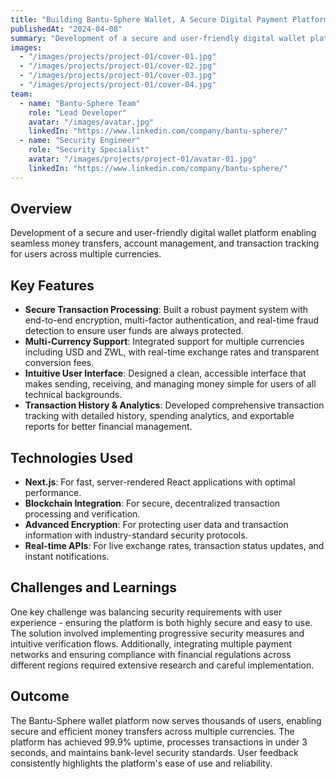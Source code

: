 ---
title: "Building Bantu-Sphere Wallet, A Secure Digital Payment Platform"
publishedAt: "2024-04-08"
summary: "Development of a secure and user-friendly digital wallet platform enabling seamless money transfers, account management, and transaction tracking."
images:
  - "/images/projects/project-01/cover-01.jpg"
  - "/images/projects/project-01/cover-02.jpg"
  - "/images/projects/project-01/cover-03.jpg"
  - "/images/projects/project-01/cover-04.jpg"
team:
  - name: "Bantu-Sphere Team"
    role: "Lead Developer"
    avatar: "/images/avatar.jpg"
    linkedIn: "https://www.linkedin.com/company/bantu-sphere/"
  - name: "Security Engineer"
    role: "Security Specialist"
    avatar: "/images/projects/project-01/avatar-01.jpg"
    linkedIn: "https://www.linkedin.com/company/bantu-sphere/"
---

## Overview

Development of a secure and user-friendly digital wallet platform enabling seamless money transfers, account management, and transaction tracking for users across multiple currencies.

## Key Features

- **Secure Transaction Processing**: Built a robust payment system with end-to-end encryption, multi-factor authentication, and real-time fraud detection to ensure user funds are always protected.
- **Multi-Currency Support**: Integrated support for multiple currencies including USD and ZWL, with real-time exchange rates and transparent conversion fees.
- **Intuitive User Interface**: Designed a clean, accessible interface that makes sending, receiving, and managing money simple for users of all technical backgrounds.
- **Transaction History & Analytics**: Developed comprehensive transaction tracking with detailed history, spending analytics, and exportable reports for better financial management.

## Technologies Used

- **Next.js**: For fast, server-rendered React applications with optimal performance.
- **Blockchain Integration**: For secure, decentralized transaction processing and verification.
- **Advanced Encryption**: For protecting user data and transaction information with industry-standard security protocols.
- **Real-time APIs**: For live exchange rates, transaction status updates, and instant notifications.

## Challenges and Learnings

One key challenge was balancing security requirements with user experience - ensuring the platform is both highly secure and easy to use. The solution involved implementing progressive security measures and intuitive verification flows. Additionally, integrating multiple payment networks and ensuring compliance with financial regulations across different regions required extensive research and careful implementation.

## Outcome

The Bantu-Sphere wallet platform now serves thousands of users, enabling secure and efficient money transfers across multiple currencies. The platform has achieved 99.9% uptime, processes transactions in under 3 seconds, and maintains bank-level security standards. User feedback consistently highlights the platform's ease of use and reliability.